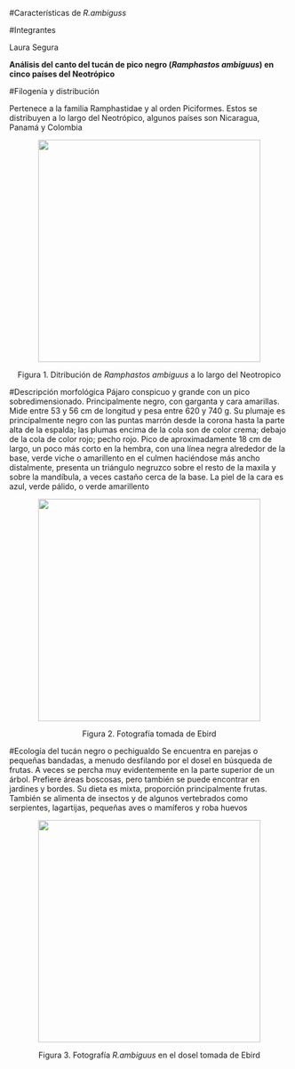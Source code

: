 

#Características de *R.ambiguss*


#Integrantes 

Laura Segura 




**Análisis del canto del tucán de pico negro (*Ramphastos ambiguus*) en cinco países del Neotrópico**

#Filogenía y distribución



Pertenece a la familia Ramphastidae y al orden Piciformes. Estos se distribuyen a lo largo del Neotrópico, algunos países son Nicaragua, Panamá y Colombia

<p align="center">
![](fot/d.png){width=400px} 
</p>
<p align="center">
Figura 1. Ditribución de *Ramphastos ambiguus* a lo largo del Neotropico
</p>


 
 
 
#Descripción morfológica
Pájaro conspicuo y grande con un pico sobredimensionado. Principalmente negro, con garganta y cara amarillas. Mide entre 53 y 56 cm de longitud y pesa entre 620 y 740 g. Su plumaje es principalmente negro con las puntas marrón desde la corona hasta la parte alta de la espalda; las plumas encima de la cola son de color crema; debajo de la cola de color rojo; pecho rojo. Pico de aproximadamente 18 cm de largo, un poco más corto en la hembra, con una línea negra alrededor de la base, verde viche o amarillento en el culmen haciéndose más ancho distalmente, presenta un triángulo negruzco sobre el resto de la maxila y sobre la mandíbula, a veces castaño cerca de la base. La piel de la cara es azul, verde pálido, o verde amarillento

<p align="center">
![](fot/tu.png){width=400px}
</p>
<p align="center">
Figura 2. Fotografía tomada de Ebird 
</p>


#Ecología del tucán negro o pechigualdo
Se encuentra en parejas o pequeñas bandadas, a menudo desfilando por el dosel en búsqueda de frutas. A veces se percha muy evidentemente en la parte superior de un árbol. Prefiere áreas boscosas, pero también se puede encontrar en jardines y bordes. Su dieta es mixta, proporción principalmente frutas. También se alimenta de insectos y de algunos vertebrados como serpientes, lagartijas, pequeñas aves o mamíferos y roba huevos

<p align="center">
![](fot/tuu.png){width=400px}
</p>
<p align="center">
Figura 3. Fotografía *R.ambiguus* en el dosel tomada de Ebird 
</p>

 